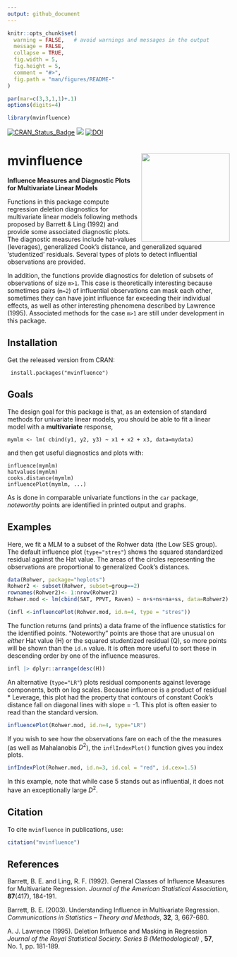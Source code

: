 ```yaml
---
output: github_document
---
```


<!-- README.md is generated from README.Rmd. Please edit that file and knit again -->


```r
knitr::opts_chunk$set(
  warning = FALSE,   # avoid warnings and messages in the output
  message = FALSE,
  collapse = TRUE,
  fig.width = 5,
  fig.height = 5,
  comment = "#>",
  fig.path = "man/figures/README-"
)

par(mar=c(3,3,1,1)+.1)
options(digits=4)
```

```r
library(mvinfluence)
```

[![CRAN_Status_Badge](http://www.r-pkg.org/badges/version/mvinfluence)](https://cran.r-project.org/package=mvinfluence)
[![](http://cranlogs.r-pkg.org/badges/grand-total/mvinfluence)](https://cran.r-project.org/package=mvinfluence)
[![DOI](https://zenodo.org/badge/128774860.svg)](https://zenodo.org/badge/latestdoi/128774860)



# mvinfluence <img src="man/figures/mvinfluence-logo.png" align="right" height="200px" />

**Influence Measures and Diagnostic Plots for Multivariate Linear Models**

Functions in this package compute regression deletion diagnostics for multivariate linear models following
methods proposed by  Barrett & Ling (1992)
and provide some associated
diagnostic plots.  The diagnostic measures include hat-values (leverages), generalized Cook's distance, and
generalized squared 'studentized' residuals.  Several types of plots to detect influential observations are
provided.

In addition, the functions provide diagnostics for deletion of
subsets of observations of size `m>1`. This case is theoretically interesting
because sometimes pairs (`m=2`) of influential observations can mask each other,
sometimes they can have joint influence far exceeding their individual effects,
as well as other interesting phenomena described by Lawrence (1995).
Associated methods for the case
`m>1` are still under development in this package.

## Installation

Get the released version from CRAN:

     install.packages("mvinfluence")

## Goals

The design goal for this package is that, as an extension of standard methods for univariate linear models, you should
be able to fit a linear model with a **multivariate** response,

    mymlm <- lm( cbind(y1, y2, y3) ~ x1 + x2 + x3, data=mydata)

and then get useful diagnostics and plots with:

    influence(mymlm)
    hatvalues(mymlm)
    cooks.distance(mymlm)
    influencePlot(mymlm, ...)  

As is done in comparable univariate functions in the `car` package, _noteworthy_ points are
identified in printed output and graphs.

## Examples

Here, we fit a MLM to a subset of the Rohwer data (the Low SES group).
The default influence plot (`type="stres"`) shows the squared standardized residual against the Hat value.
The areas of the circles representing the observations are proportional to generalized Cook's distances. 
```r
data(Rohwer, package="heplots")
Rohwer2 <- subset(Rohwer, subset=group==2)
rownames(Rohwer2)<- 1:nrow(Rohwer2)
Rohwer.mod <- lm(cbind(SAT, PPVT, Raven) ~ n+s+ns+na+ss, data=Rohwer2)

(infl <-influencePlot(Rohwer.mod, id.n=4, type = "stres"))
```

The function returns (and prints) a data frame  of the influence statistics for the identified points.
"Noteworthy" points are those that are unusual on _either_ Hat value (H) or the squared studentized residual (Q),
so more points will be shown than the `id.n` value.
It is often more useful to sort these in descending order by one of the influence measures.

```r
infl |> dplyr::arrange(desc(H))
```


An alternative (`type="LR"`) plots residual components against leverage components,
both on log scales. Because influence is a product of residual * Leverage, this plot
had the property that contours of constant Cook's distance fall on diagonal
lines with slope = -1. This plot is often easier to read than the standard version.

```r
influencePlot(Rohwer.mod, id.n=4, type="LR")
```

If you wish to see how the observations fare on each of the the measures (as well as Mahalanobis $D^2$),
the `inflIndexPlot()` function gives you index plots.

```r
infIndexPlot(Rohwer.mod, id.n=3, id.col = "red", id.cex=1.5)
```

In this example, note that while case 5 stands out as influential, it does not have an exceptionally
large $D^2$.

## Citation
To cite `mvinfluence` in publications, use:
```r
citation("mvinfluence")
```


## References

Barrett, B. E. and Ling, R. F. (1992).
General Classes of Influence Measures for Multivariate Regression.
*Journal of the American Statistical Association*, **87**(417), 184-191.

Barrett, B. E. (2003). Understanding Influence in Multivariate Regression.
*Communications in Statistics -- Theory and Methods*, **32**, 3, 667-680.

A. J. Lawrence (1995).
Deletion Influence and Masking in Regression
*Journal of the Royal Statistical Society. Series B (Methodological)* , **57**, No. 1, pp. 181-189. 



